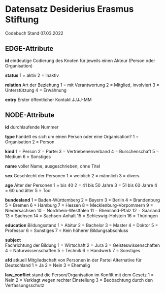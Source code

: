 # Datensatz Desiderius Erasmus Stiftung
Codebuch Stand 07.03.2022


## EDGE-Attribute

**id** 
eindeutige Codierung des Knoten für jeweils einen Akteur (Person oder Organisation)

**status**
1 = aktiv
2 = Inaktiv

**relation** 
Art der Beziehung
1 = mit Verantwortung
2 = Mitglied, involviert
3 = Unterstützung
4 = Erwähnung

**entry** 
Erster öffentlicher Kontakt
JJJJ-MM

## NODE-Attribute
**id** 
durchlaufende Nummer

**type** 
handelt es sich um einen Person oder eine Organisation?
1 = Organisation
2 = Person

**kind** 
1 = Person
2 = Partei
3 = Vertriebenenverband
4 = Burschenschaft
5 = Medium
6 = Sonstiges


**name** 
voller Name, ausgeschrieben, ohne Titel

**sex** 
Geschlecht der Personen
1 = weiblich
2 = männlich
3 = divers

**age** 
Alter der Personen
1 = bis 40
2 = 41 bis 50 Jahre
3 = 51 bis 60 Jahre
4 = 60 und älter
5 = Tod

**bundesland** 
1 = Baden-Württemberg
2 = Bayern
3 = Berlin
4 = Brandenburg
5 = Bremen
6 = Hamburg
7 = Hessen
8 = Mecklenburg-Vorpommern
9 = Niedersachsen
10 = Nordrhein-Westfalen
11 = Rheinland-Pfalz
12 = Saarland
13 = Sachsen
14 = Sachsen-Anhalt
15 = Schleswig-Holstein
16 = Thüringen

**education** 
Bildungsstand
1 = Abitur
2 = Bachelor
3 = Master
4 = Doktor
5 = Professor 
6 = Sonstiges
7 = Kein höherer Bildungsabschluss

**subject**  
Fachrichtung der Bildung
1 = Wirtschaft
2 = Jura
3 = Geisteswissenschaften
4 = Naturwissenschaften
5 = Technik
6 = Handwerk
7 = Sonstiges

**afd** 
atkuell Mitgliedschaft von Personen in der Partei Alternative für Deutschland
1 = Ja
2 = Nein
3 = Ehemalig

**law_conflict** 
stand die Person/Organisation im Konfilt mit dem Gesetz
1 = Nein
2 = Verklagt wegen rechter Einstellung
3 = Beobachtung durch den Verfassungsschutz
